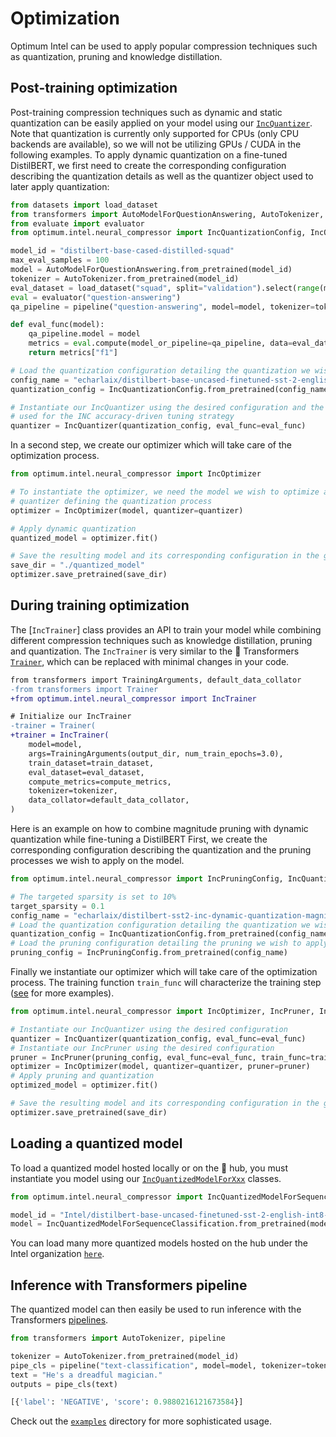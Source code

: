 <!--Copyright 2022 The HuggingFace Team. All rights reserved.

Licensed under the Apache License, Version 2.0 (the "License"); you may not use this file except in compliance with
the License. You may obtain a copy of the License at

http://www.apache.org/licenses/LICENSE-2.0

Unless required by applicable law or agreed to in writing, software distributed under the License is distributed on
an "AS IS" BASIS, WITHOUT WARRANTIES OR CONDITIONS OF ANY KIND, either express or implied. See the License for the
specific language governing permissions and limitations under the License.
-->

# Optimization

Optimum Intel can be used to apply popular compression techniques such as quantization, pruning and knowledge distillation. 

## Post-training optimization

Post-training compression techniques such as dynamic and static quantization can be easily applied on your model using our [`IncQuantizer`](https://huggingface.co/docs/optimum/intel_optimization#optimum.intel.neural_compressor.IncQuantizer).
Note that quantization is currently only supported for CPUs (only CPU backends are available), so we will not be utilizing GPUs / CUDA in the following examples.
To apply dynamic quantization on a fine-tuned DistilBERT, we first need to create the corresponding configuration describing the quantization details as well as the quantizer object used to later apply quantization:

```python
from datasets import load_dataset
from transformers import AutoModelForQuestionAnswering, AutoTokenizer, pipeline
from evaluate import evaluator
from optimum.intel.neural_compressor import IncQuantizationConfig, IncQuantizer

model_id = "distilbert-base-cased-distilled-squad"
max_eval_samples = 100
model = AutoModelForQuestionAnswering.from_pretrained(model_id)
tokenizer = AutoTokenizer.from_pretrained(model_id)
eval_dataset = load_dataset("squad", split="validation").select(range(max_eval_samples))
eval = evaluator("question-answering")
qa_pipeline = pipeline("question-answering", model=model, tokenizer=tokenizer)

def eval_func(model):
    qa_pipeline.model = model
    metrics = eval.compute(model_or_pipeline=qa_pipeline, data=eval_dataset, metric="squad")
    return metrics["f1"]

# Load the quantization configuration detailing the quantization we wish to apply
config_name = "echarlaix/distilbert-base-uncased-finetuned-sst-2-english-int8-dynamic"
quantization_config = IncQuantizationConfig.from_pretrained(config_name)

# Instantiate our IncQuantizer using the desired configuration and the evaluation function
# used for the INC accuracy-driven tuning strategy
quantizer = IncQuantizer(quantization_config, eval_func=eval_func)
```

In a second step, we create our optimizer which will take care of the optimization process.

```python
from optimum.intel.neural_compressor import IncOptimizer

# To instantiate the optimizer, we need the model we wish to optimize and the
# quantizer defining the quantization process
optimizer = IncOptimizer(model, quantizer=quantizer)

# Apply dynamic quantization
quantized_model = optimizer.fit()

# Save the resulting model and its corresponding configuration in the given directory
save_dir = "./quantized_model"
optimizer.save_pretrained(save_dir)
```

## During training optimization

The [`IncTrainer`] class provides an API to train your model while combining different compression techniques such as knowledge distillation, pruning and quantization.
The `IncTrainer` is very similar to the 🤗 Transformers [`Trainer`](https://huggingface.co/docs/transformers/main/en/main_classes/trainer#trainer), which can be replaced with minimal changes in your code.

```diff
from transformers import TrainingArguments, default_data_collator
-from transformers import Trainer
+from optimum.intel.neural_compressor import IncTrainer

# Initialize our IncTrainer
-trainer = Trainer(
+trainer = IncTrainer(
    model=model,
    args=TrainingArguments(output_dir, num_train_epochs=3.0),
    train_dataset=train_dataset,
    eval_dataset=eval_dataset,
    compute_metrics=compute_metrics,
    tokenizer=tokenizer,
    data_collator=default_data_collator,
)
```

Here is an example on how to combine magnitude pruning with dynamic quantization while fine-tuning a DistilBERT
First, we create the corresponding configuration describing the quantization and the pruning processes we wish to apply on the model.

```python
from optimum.intel.neural_compressor import IncPruningConfig, IncQuantizationConfig

# The targeted sparsity is set to 10%
target_sparsity = 0.1
config_name = "echarlaix/distilbert-sst2-inc-dynamic-quantization-magnitude-pruning-0.1"
# Load the quantization configuration detailing the quantization we wish to apply
quantization_config = IncQuantizationConfig.from_pretrained(config_name)
# Load the pruning configuration detailing the pruning we wish to apply
pruning_config = IncPruningConfig.from_pretrained(config_name)
```

Finally we instantiate our optimizer which will take care of the optimization process. The training function `train_func` will characterize the training step ([see](https://github.com/huggingface/optimum-intel/blob/main/examples/neural_compressor/question-answering/run_qa.py#L748-L766) for more examples).

```python
from optimum.intel.neural_compressor import IncOptimizer, IncPruner, IncQuantizer

# Instantiate our IncQuantizer using the desired configuration
quantizer = IncQuantizer(quantization_config, eval_func=eval_func)
# Instantiate our IncPruner using the desired configuration
pruner = IncPruner(pruning_config, eval_func=eval_func, train_func=train_func)
optimizer = IncOptimizer(model, quantizer=quantizer, pruner=pruner)
# Apply pruning and quantization 
optimized_model = optimizer.fit()

# Save the resulting model and its corresponding configuration in the given directory
optimizer.save_pretrained(save_dir)
```

## Loading a quantized model

To load a quantized model hosted locally or on the 🤗 hub, you must instantiate you model using our [`IncQuantizedModelForXxx`](https://huggingface.co/docs/optimum/intel_optimization#optimum.intel.neural_compressor.quantization.IncQuantizedModel) classes.

```python
from optimum.intel.neural_compressor import IncQuantizedModelForSequenceClassification

model_id = "Intel/distilbert-base-uncased-finetuned-sst-2-english-int8-dynamic"
model = IncQuantizedModelForSequenceClassification.from_pretrained(model_id)
```

You can load many more quantized models hosted on the hub under the Intel organization [`here`](https://huggingface.co/Intel).

## Inference with Transformers pipeline

The quantized model can then easily be used to run inference with the Transformers [pipelines](https://huggingface.co/docs/transformers/main/en/main_classes/pipelines).

```python
from transformers import AutoTokenizer, pipeline

tokenizer = AutoTokenizer.from_pretrained(model_id)
pipe_cls = pipeline("text-classification", model=model, tokenizer=tokenizer)
text = "He's a dreadful magician."
outputs = pipe_cls(text)

[{'label': 'NEGATIVE', 'score': 0.9880216121673584}]
```

Check out the [`examples`](https://github.com/huggingface/optimum-intel/tree/main/examples) directory for more sophisticated usage.
